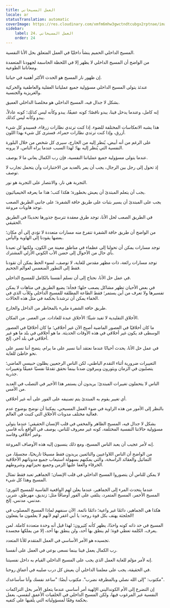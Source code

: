 ```yaml
---
title: العمل المسيحاني
locale: ar
statusTranslation: automatic
coverImage: https://res.cloudinary.com/xmfm6mhw3gwctndtcubgx2rptnae/image/upload/v1741354419/small_cover_la_gran_rebelion_28716e29d2.webp
sidebar:
    label: 24. العمل المسيحاني
    order: 24
---
```

المسيح الداخلي الحميم ينشأ داخليًا في العمل المتعلق بحل الأنا النفسية.

من الواضح أن المسيح الداخلي لا يظهر إلا في اللحظة الحاسمة لجهودنا المتعمدة ومعاناتنا الطوعية.

إن ظهور نار المسيح هو الحدث الأكثر أهمية في حياتنا.

عندئذ يتولى المسيح الداخلي مسؤولية جميع عملياتنا العقلية والعاطفية والحركية والغريزية والجنسية.

بشكل لا جدال فيه، المسيح الداخلي هو مخلصنا الداخلي العميق.

إنه كامل، وعندما يدخل فينا، يبدو ناقصًا؛ كونه عفيفًا، يبدو وكأنه ليس كذلك؛ كونه عادلاً، يبدو وكأنه ليس كذلك.

هذا يشبه الانعكاسات المختلفة للضوء. إذا كنت ترتدي نظارات زرقاء، فسيبدو كل شيء أزرق، وإذا كنت ترتدي نظارات حمراء، فسترى كل شيء بهذا اللون.

على الرغم من أنه أبيض، يُنظر إليه من الخارج، سيرى كل شخص من خلال البلورة النفسية التي يُنظر إليه بها؛ لهذا السبب عندما يراه الناس، لا يرونه.

عندما يتولى مسؤولية جميع عملياتنا النفسية، فإن رب الكمال يعاني ما لا يوصف.

إذ تحول إلى رجل بين الرجال، يجب أن يمر بالعديد من الاختبارات وأن يتحمل تجارب لا توصف.

التجربة هي نار، والانتصار على التجربة هو نور.

يجب أن يتعلم المبتدئ أن يعيش بخطورة؛ هكذا كتب؛ هذا ما يعرفه الخيميائيون.

يجب على المبتدئ أن يسير بثبات على طريق حافة الشفرة؛ على جانبي الطريق الصعب توجد هاويات مروعة.

في الطريق الصعب لحل الأنا، توجد طرق معقدة تترسخ جذورها تحديدًا في الطريق الحقيقي.

من الواضح أن طريق حافة الشفرة تتفرع منه مسارات متعددة لا تؤدي إلى أي مكان؛ بعضها يقودنا إلى الهاوية واليأس.

توجد مسارات يمكن أن تحولنا إلى عظماء في مناطق معينة من الكون، ولكنها لن تعيدنا بأي حال من الأحوال إلى حضن الأب الكوني الأزلي المشترك.

توجد مسارات رائعة، ذات مظهر مقدس للغاية، لا توصف، لسوء الحظ يمكن أن تقودنا فقط إلى التطور المنغمس لعوالم الجحيم.

في عمل حل الأنا، نحتاج إلى أن نسلم أنفسنا بالكامل للمسيح الداخلي.

في بعض الأحيان تظهر مشاكل يصعب حلها؛ فجأة؛ يضيع الطريق في متاهات لا يمكن تفسيرها ولا تعرف من أين يستمر؛ فقط الطاعة المطلقة للمسيح الداخلي وللأب الذي في الخفاء يمكن أن ترشدنا بحكمة في مثل هذه الحالات.

طريق حافة الشفرة مليء بالمخاطر من الداخل والخارج.

الأخلاق التقليدية لا تفيد شيئًا؛ الأخلاق عبدة للعادات. من العصر. من المكان.

ما كان أخلاقيًا في العصور الماضية أصبح الآن غير أخلاقي؛ ما كان أخلاقيًا في العصور الوسطى قد يكون غير أخلاقي في هذه الأوقات الحديثة. ما هو أخلاقي في بلد ما هو غير أخلاقي في بلد آخر، إلخ.

في عمل حل الأنا، يحدث أحيانًا عندما نعتقد أننا نسير على ما يرام، يتضح أننا نسير على نحو خاطئ للغاية.

التغييرات ضرورية أثناء التقدم الباطني، لكن الناس الرجعيين يظلون حبيسي الماضي؛ يتصلبون في الزمان ويثورون ويبرقون ضدنا بينما نحقق تقدمًا نفسيًا عميقًا وتغييرات جذرية.

الناس لا يتحملون تغييرات المبتدئ؛ يريدون أن يستمر هذا الأخير في التصلب في العديد من الأمس.

أي تغيير يقوم به المبتدئ يتم تصنيفه على الفور على أنه غير أخلاقي.

بالنظر إلى الأمور من هذه الزاوية في ضوء العمل المسيحي، يمكننا أن نوضح بوضوح عدم فعالية مختلف مدونات الأخلاق التي كتبت في العالم.

بشكل لا جدال فيه، المسيح الظاهر والمخفي في قلب الإنسان الحقيقي؛ عندما يتولى مسؤولية حالاتنا النفسية المختلفة، كونه غير معروف للناس، يوصف في الواقع بأنه قاسي وغير أخلاقي وفاسد.

إنه لأمر عجيب أن يعبد الناس المسيح، ومع ذلك ينسبون إليه هذه الأوصاف المروعة.

من الواضح أن الناس اللاواعيين والنائمين يريدون فقط مسيحًا تاريخيًا، مجسمًا، من التماثيل والعقائد الراسخة، والتي يمكنهم بسهولة استيعاب جميع مدوناتهم الأخلاقية الخرقاء والعفا عليها الزمن وجميع تحيزاتهم وشروطهم.

لا يمكن للناس أن يتصوروا المسيح الداخلي في قلب الإنسان؛ الجماهير تعبد فقط تمثال المسيح وهذا كل شيء.

عندما يتحدث المرء إلى الجماهير، عندما يعلن لهم الواقعية القاسية للمسيح الثوري؛ المسيح الأحمر، المسيح المتمرد، يتلقى على الفور أوصافًا مثل: زنديق، مهرطق، شرير، مدنس، مدنس، إلخ.

هكذا هي الجماهير، دائمًا غير واعية؛ دائمًا نائمة. الآن سنفهم لماذا المسيح المصلوب في الجلجثة يهتف بكل قوة روحه: يا أبي اغفر لهم لأنهم لا يعلمون ما يفعلون!

المسيح في حد ذاته كونه واحدًا، يظهر كأنه كثيرون؛ لهذا قيل أنه وحدة متعددة كاملة. لمن يعرف، الكلمة تعطي قوة؛ لم ينطق بها أحد، ولن ينطق بها أحد، إلا من يملكها مجسدة.

تجسيده هو الأمر الأساسي في العمل المتقدم للأنا المتعدد.

رب الكمال يعمل فينا بينما نسعى بوعي في العمل على أنفسنا.

إنه لأمر مؤلم للغاية العمل الذي يجب على المسيح الداخلي القيام به داخل نفسيتنا.

في الحقيقة، يجب على معلمنا الداخلي أن يعيش كل درب صليبه في أعماق روحنا.

مكتوب: "إلى الله نصلي وبالمطرقة نضرب". مكتوب أيضًا: "ساعد نفسك وأنا سأساعدك".

إن التضرع إلى الأم الكونداليني الإلهية أمر أساسي عندما يتعلق الأمر بحل التراكمات النفسية غير المرغوب فيها، ولكن المسيح الداخلي في الخلفيات الأعمق لنفسي، يعمل بحكمة وفقًا لمسؤولياته التي يلقيها على كتفيه.


